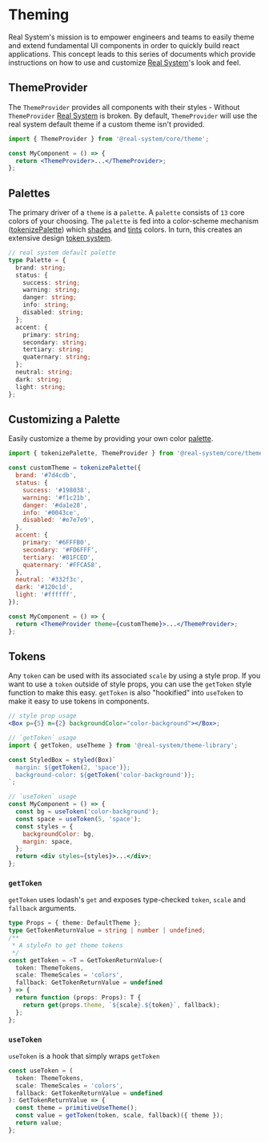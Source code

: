 

<Meta title="Real System/Theming/Overview" parameters={makeMdxParameters()} />

# Theming

Real System's mission is to empower engineers and teams to easily theme and extend fundamental UI components in order to quickly build react applications.
This concept leads to this series of documents which provide instructions on how to use and customize [Real System](https://github.com/bigwoof91/real-system)'s look and feel.

## ThemeProvider

The `ThemeProvider` provides all components with their styles - Without `ThemeProvider` [Real System](https://github.com/bigwoof91/real-system) is broken.
By default, `ThemeProvider` will use the real system default theme if a custom theme isn't provided.

```jsx
import { ThemeProvider } from '@real-system/core/theme';

const MyComponent = () => {
  return <ThemeProvider>...</ThemeProvider>;
};
```

## Palettes

The primary driver of a `theme` is a `palette`. A `palette` consists of `13` core colors of your choosing.
The `palette` is fed into a color-scheme mechanism ([tokenizePalette](#customizing-a-palette)) which [shades](https://polished.js.org/docs/#shade) and [tints](https://polished.js.org/docs/#tint) colors. In turn, this creates an extensive
design [token system](/docs/real-system-theming-token-system--page).

```typescript
// real system default palette
type Palette = {
  brand: string;
  status: {
    success: string;
    warning: string;
    danger: string;
    info: string;
    disabled: string;
  };
  accent: {
    primary: string;
    secondary: string;
    tertiary: string;
    quaternary: string;
  };
  neutral: string;
  dark: string;
  light: string;
};
```

## Customizing a Palette

Easily customize a theme by providing your own color [palette](#palette).

```jsx
import { tokenizePalette, ThemeProvider } from '@real-system/core/theme';

const customTheme = tokenizePalette({
  brand: '#7d4cdb',
  status: {
    success: '#198038',
    warning: '#f1c21b',
    danger: '#da1e28',
    info: '#0043ce',
    disabled: '#e7e7e9',
  },
  accent: {
    primary: '#6FFFB0',
    secondary: '#FD6FFF',
    tertiary: '#81FCED',
    quaternary: '#FFCA58',
  },
  neutral: '#332f3c',
  dark: '#120c1d',
  light: '#ffffff',
});

const MyComponent = () => {
  return <ThemeProvider theme={customTheme}>...</ThemeProvider>;
};
```

## Tokens

Any `token` can be used with its associated `scale` by using a style prop.
If you want to use a `token` outside of style props, you can use the `getToken` style function to make this easy.
`getToken` is also "hookified" into `useToken` to make it easy to use tokens in components.

```jsx
// style prop usage
<Box p={5} m={2} backgroundColor="color-background"></Box>;

// `getToken` usage
import { getToken, useTheme } from '@real-system/theme-library';

const StyledBox = styled(Box)`
  margin: ${getToken(2, 'space')};
  background-color: ${getToken('color-background')};
`;

// `useToken` usage
const MyComponent = () => {
  const bg = useToken('color-background');
  const space = useToken(5, 'space');
  const styles = {
    backgroundColor: bg,
    margin: space,
  };
  return <div styles={styles}>...</div>;
};
```

### `getToken`

`getToken` uses lodash's `get` and exposes type-checked `token`, `scale` and `fallback` arguments.

```typescript
type Props = { theme: DefaultTheme };
type GetTokenReturnValue = string | number | undefined;
/**
 * A styleFn to get theme tokens
 */
const getToken = <T = GetTokenReturnValue>(
  token: ThemeTokens,
  scale: ThemeScales = 'colors',
  fallback: GetTokenReturnValue = undefined
) => {
  return function (props: Props): T {
    return get(props.theme, `${scale}.${token}`, fallback);
  };
};
```

### `useToken`

`useToken` is a hook that simply wraps `getToken`

```typescript
const useToken = (
  token: ThemeTokens,
  scale: ThemeScales = 'colors',
  fallback: GetTokenReturnValue = undefined
): GetTokenReturnValue => {
  const theme = primitiveUseTheme();
  const value = getToken(token, scale, fallback)({ theme });
  return value;
};
```
